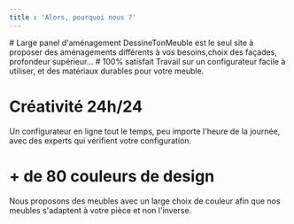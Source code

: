 ```yaml
---
title : 'Alors, pourquoi nous ?'
---
```


<Icon width="70" class="text-blue-500" name="mdi:user" />
# Large panel d'aménagement
DessineTonMeuble est le seul site à proposer des aménagements différents à vos besoins,choix des façades, profondeur supérieur...

<Icon width="70" class="text-red-500" name="ic:baseline-check" />
# 100% satisfait
Travail sur un configurateur facile à utiliser, et des matériaux durables pour votre meuble.

# Créativité 24h/24
Un configurateur en ligne tout le temps, peu importe l'heure de la journée, avec des experts qui vérifient votre configuration.

# + de 80 couleurs de design
Nous proposons des meubles avec un large choix de couleur afin que nos meubles s'adaptent à votre pièce et non l'inverse.